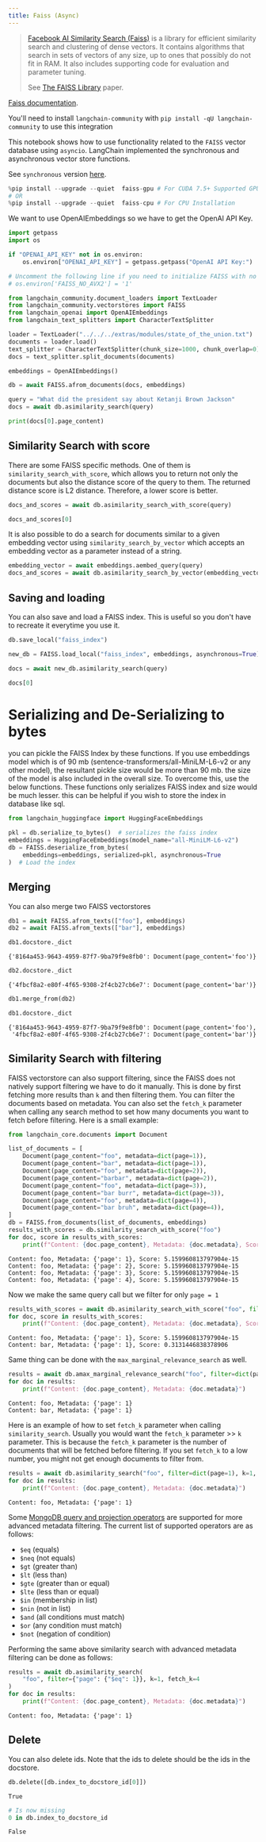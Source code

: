 ```yaml
---
title: Faiss (Async)
---
```


>[Facebook AI Similarity Search (Faiss)](https://engineering.fb.com/2017/03/29/data-infrastructure/faiss-a-library-for-efficient-similarity-search/) is a library for efficient similarity search and clustering of dense vectors. It contains algorithms that search in sets of vectors of any size, up to ones that possibly do not fit in RAM. It also includes supporting code for evaluation and parameter tuning.
>
>See [The FAISS Library](https://arxiv.org/pdf/2401.08281) paper.

[Faiss documentation](https://faiss.ai/).

You'll need to install `langchain-community` with `pip install -qU langchain-community` to use this integration

This notebook shows how to use functionality related to the `FAISS` vector database using `asyncio`.
LangChain implemented the synchronous and asynchronous vector store functions.

See `synchronous` version [here](/oss/python/integrations/vectorstores/faiss).

```python
%pip install --upgrade --quiet  faiss-gpu # For CUDA 7.5+ Supported GPU's.
# OR
%pip install --upgrade --quiet  faiss-cpu # For CPU Installation
```

We want to use OpenAIEmbeddings so we have to get the OpenAI API Key.

```python
import getpass
import os

if "OPENAI_API_KEY" not in os.environ:
    os.environ["OPENAI_API_KEY"] = getpass.getpass("OpenAI API Key:")

# Uncomment the following line if you need to initialize FAISS with no AVX2 optimization
# os.environ['FAISS_NO_AVX2'] = '1'

from langchain_community.document_loaders import TextLoader
from langchain_community.vectorstores import FAISS
from langchain_openai import OpenAIEmbeddings
from langchain_text_splitters import CharacterTextSplitter

loader = TextLoader("../../../extras/modules/state_of_the_union.txt")
documents = loader.load()
text_splitter = CharacterTextSplitter(chunk_size=1000, chunk_overlap=0)
docs = text_splitter.split_documents(documents)

embeddings = OpenAIEmbeddings()

db = await FAISS.afrom_documents(docs, embeddings)

query = "What did the president say about Ketanji Brown Jackson"
docs = await db.asimilarity_search(query)

print(docs[0].page_content)
```

## Similarity Search with score

There are some FAISS specific methods. One of them is `similarity_search_with_score`, which allows you to return not only the documents but also the distance score of the query to them. The returned distance score is L2 distance. Therefore, a lower score is better.

```python
docs_and_scores = await db.asimilarity_search_with_score(query)

docs_and_scores[0]
```

It is also possible to do a search for documents similar to a given embedding vector using `similarity_search_by_vector` which accepts an embedding vector as a parameter instead of a string.

```python
embedding_vector = await embeddings.aembed_query(query)
docs_and_scores = await db.asimilarity_search_by_vector(embedding_vector)
```

## Saving and loading

You can also save and load a FAISS index. This is useful so you don't have to recreate it everytime you use it.

```python
db.save_local("faiss_index")

new_db = FAISS.load_local("faiss_index", embeddings, asynchronous=True)

docs = await new_db.asimilarity_search(query)

docs[0]
```

# Serializing and De-Serializing to bytes

you can pickle the FAISS Index by these functions. If you use embeddings model which is of 90 mb (sentence-transformers/all-MiniLM-L6-v2 or any other model), the resultant pickle size would be more than 90 mb. the size of the model is also included in the overall size. To overcome this, use the below functions. These functions only serializes FAISS index and size would be much lesser. this can be helpful if you wish to store the index in database like sql.

```python
from langchain_huggingface import HuggingFaceEmbeddings

pkl = db.serialize_to_bytes()  # serializes the faiss index
embeddings = HuggingFaceEmbeddings(model_name="all-MiniLM-L6-v2")
db = FAISS.deserialize_from_bytes(
    embeddings=embeddings, serialized=pkl, asynchronous=True
)  # Load the index
```

## Merging

You can also merge two FAISS vectorstores

```python
db1 = await FAISS.afrom_texts(["foo"], embeddings)
db2 = await FAISS.afrom_texts(["bar"], embeddings)
```

```python
db1.docstore._dict
```

```output
{'8164a453-9643-4959-87f7-9ba79f9e8fb0': Document(page_content='foo')}
```

```python
db2.docstore._dict
```

```output
{'4fbcf8a2-e80f-4f65-9308-2f4cb27cb6e7': Document(page_content='bar')}
```

```python
db1.merge_from(db2)
```

```python
db1.docstore._dict
```

```output
{'8164a453-9643-4959-87f7-9ba79f9e8fb0': Document(page_content='foo'),
 '4fbcf8a2-e80f-4f65-9308-2f4cb27cb6e7': Document(page_content='bar')}
```

## Similarity Search with filtering

FAISS vectorstore can also support filtering, since the FAISS does not natively support filtering we have to do it manually. This is done by first fetching more results than `k` and then filtering them. You can filter the documents based on metadata. You can also set the `fetch_k` parameter when calling any search method to set how many documents you want to fetch before filtering. Here is a small example:

```python
from langchain_core.documents import Document

list_of_documents = [
    Document(page_content="foo", metadata=dict(page=1)),
    Document(page_content="bar", metadata=dict(page=1)),
    Document(page_content="foo", metadata=dict(page=2)),
    Document(page_content="barbar", metadata=dict(page=2)),
    Document(page_content="foo", metadata=dict(page=3)),
    Document(page_content="bar burr", metadata=dict(page=3)),
    Document(page_content="foo", metadata=dict(page=4)),
    Document(page_content="bar bruh", metadata=dict(page=4)),
]
db = FAISS.from_documents(list_of_documents, embeddings)
results_with_scores = db.similarity_search_with_score("foo")
for doc, score in results_with_scores:
    print(f"Content: {doc.page_content}, Metadata: {doc.metadata}, Score: {score}")
```

```output
Content: foo, Metadata: {'page': 1}, Score: 5.159960813797904e-15
Content: foo, Metadata: {'page': 2}, Score: 5.159960813797904e-15
Content: foo, Metadata: {'page': 3}, Score: 5.159960813797904e-15
Content: foo, Metadata: {'page': 4}, Score: 5.159960813797904e-15
```

Now we make the same query call but we filter for only `page = 1`

```python
results_with_scores = await db.asimilarity_search_with_score("foo", filter=dict(page=1))
for doc, score in results_with_scores:
    print(f"Content: {doc.page_content}, Metadata: {doc.metadata}, Score: {score}")
```

```output
Content: foo, Metadata: {'page': 1}, Score: 5.159960813797904e-15
Content: bar, Metadata: {'page': 1}, Score: 0.3131446838378906
```

Same thing can be done with the `max_marginal_relevance_search` as well.

```python
results = await db.amax_marginal_relevance_search("foo", filter=dict(page=1))
for doc in results:
    print(f"Content: {doc.page_content}, Metadata: {doc.metadata}")
```

```output
Content: foo, Metadata: {'page': 1}
Content: bar, Metadata: {'page': 1}
```

Here is an example of how to set `fetch_k` parameter when calling `similarity_search`. Usually you would want the `fetch_k` parameter >> `k` parameter. This is because the `fetch_k` parameter is the number of documents that will be fetched before filtering. If you set `fetch_k` to a low number, you might not get enough documents to filter from.

```python
results = await db.asimilarity_search("foo", filter=dict(page=1), k=1, fetch_k=4)
for doc in results:
    print(f"Content: {doc.page_content}, Metadata: {doc.metadata}")
```

```output
Content: foo, Metadata: {'page': 1}
```

Some [MongoDB query and projection operators](https://www.mongodb.com/docs/manual/reference/operator/query/) are supported for more advanced metadata filtering. The current list of supported operators are as follows:

- `$eq` (equals)
- `$neq` (not equals)
- `$gt` (greater than)
- `$lt` (less than)
- `$gte` (greater than or equal)
- `$lte` (less than or equal)
- `$in` (membership in list)
- `$nin` (not in list)
- `$and` (all conditions must match)
- `$or` (any condition must match)
- `$not` (negation of condition)

Performing the same above similarity search with advanced metadata filtering can be done as follows:

```python
results = await db.asimilarity_search(
    "foo", filter={"page": {"$eq": 1}}, k=1, fetch_k=4
)
for doc in results:
    print(f"Content: {doc.page_content}, Metadata: {doc.metadata}")
```

```output
Content: foo, Metadata: {'page': 1}
```

## Delete

You can also delete ids. Note that the ids to delete should be the ids in the docstore.

```python
db.delete([db.index_to_docstore_id[0]])
```

```output
True
```

```python
# Is now missing
0 in db.index_to_docstore_id
```

```output
False
```

```python

```
